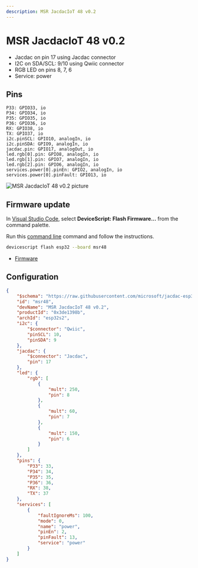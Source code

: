 ```yaml
---
description: MSR JacdacIoT 48 v0.2
---
```

# MSR JacdacIoT 48 v0.2




- Jacdac on pin 17 using Jacdac connector
- I2C on SDA/SCL: 9/10 using Qwiic connector
- RGB LED on pins 8, 7, 6
- Service: power

## Pins

```
P33: GPIO33, io
P34: GPIO34, io
P35: GPIO35, io
P36: GPIO36, io
RX: GPIO38, io
TX: GPIO37, io
i2c.pinSCL: GPIO10, analogIn, io
i2c.pinSDA: GPIO9, analogIn, io
jacdac.pin: GPIO17, analogOut, io
led.rgb[0].pin: GPIO8, analogIn, io
led.rgb[1].pin: GPIO7, analogIn, io
led.rgb[2].pin: GPIO6, analogIn, io
services.power[0].pinEn: GPIO2, analogIn, io
services.power[0].pinFault: GPIO13, io
```


![MSR JacdacIoT 48 v0.2 picture](https://microsoft.github.io/jacdac-docs/images/devices/microsoft-research/jmbrainesp3248v03.catalog.jpg)


## Firmware update

In [Visual Studio Code](/getting-started/vscode),
select **DeviceScript: Flash Firmware...** from the command palette.
        
Run this [command line](/api/cli) command and follow the instructions.

```bash
devicescript flash esp32 --board msr48
```


- [Firmware](https://github.com/microsoft/jacdac-esp32/releases/latest/download/devicescript-esp32s2-msr48-0x1000.bin)

## Configuration

```json title="msr48.json"
{
    "$schema": "https://raw.githubusercontent.com/microsoft/jacdac-esp32/main/boards/esp32deviceconfig.schema.json",
    "id": "msr48",
    "devName": "MSR JacdacIoT 48 v0.2",
    "productId": "0x3de1398b",
    "archId": "esp32s2",
    "i2c": {
        "$connector": "Qwiic",
        "pinSCL": 10,
        "pinSDA": 9
    },
    "jacdac": {
        "$connector": "Jacdac",
        "pin": 17
    },
    "led": {
        "rgb": [
            {
                "mult": 250,
                "pin": 8
            },
            {
                "mult": 60,
                "pin": 7
            },
            {
                "mult": 150,
                "pin": 6
            }
        ]
    },
    "pins": {
        "P33": 33,
        "P34": 34,
        "P35": 35,
        "P36": 36,
        "RX": 38,
        "TX": 37
    },
    "services": [
        {
            "faultIgnoreMs": 100,
            "mode": 0,
            "name": "power",
            "pinEn": 2,
            "pinFault": 13,
            "service": "power"
        }
    ]
}
```
